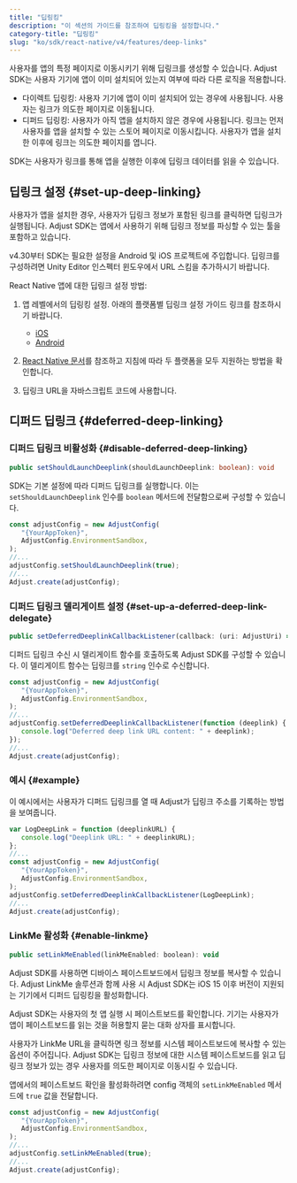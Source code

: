 ```yaml
---
title: "딥링킹"
description: "이 섹션의 가이드를 참조하여 딥링킹을 설정합니다."
category-title: "딥링킹"
slug: "ko/sdk/react-native/v4/features/deep-links"
---
```


사용자를 앱의 특정 페이지로 이동시키기 위해 딥링크를 생성할 수 있습니다. Adjust SDK는 사용자 기기에 앱이 이미 설치되어 있는지 여부에 따라 다른 로직을 적용합니다.

-  다이렉트 딥링킹: 사용자 기기에 앱이 이미 설치되어 있는 경우에 사용됩니다. 사용자는 링크가 의도한 페이지로 이동됩니다.
-  디퍼드 딥링킹: 사용자가 아직 앱을 설치하지 않은 경우에 사용됩니다. 링크는 먼저 사용자를 앱을 설치할 수 있는 스토어 페이지로 이동시킵니다. 사용자가 앱을 설치한 이후에 링크는 의도한 페이지를 엽니다.

SDK는 사용자가 링크를 통해 앱을 실행한 이후에 딥링크 데이터를 읽을 수 있습니다.

## 딥링크 설정 {#set-up-deep-linking}

사용자가 앱을 설치한 경우, 사용자가 딥링크 정보가 포함된 링크를 클릭하면 딥링크가 실행됩니다. Adjust SDK는 앱에서 사용하기 위해 딥링크 정보를 파싱할 수 있는 툴을 포함하고 있습니다.

v4\.30부터 SDK는 필요한 설정을 Android 및 iOS 프로젝트에 주입합니다. 딥링크를 구성하려면 Unity Editor 인스펙터 윈도우에서 URL 스킴을 추가하시기 바랍니다.

React Native 앱에 대한 딥링크 설정 방법:

1. 앱 레벨에서의 딥링킹 설정. 아래의 플랫폼별 딥링크 설정 가이드 링크를 참조하시기 바랍니다.

   -  [iOS](/ko/sdk/ios/features/deep-links)
   -  [Android](/ko/sdk/android/features/deep-links)

2. [React Native 문서](https://reactnative.dev/docs/linking.html)를 참조하고 지침에 따라 두 플랫폼을 모두 지원하는 방법을 확인합니다.

3. 딥링크 URL을 자바스크립트 코드에 사용합니다.

## 디퍼드 딥링크 {#deferred-deep-linking}

### 디퍼드 딥링크 비활성화 {#disable-deferred-deep-linking}

<CodeBlock title="메서드 서명">

```ts
public setShouldLaunchDeeplink(shouldLaunchDeeplink: boolean): void
```

</CodeBlock>

SDK는 기본 설정에 따라 디퍼드 딥링크를 실행합니다. 이는 `setShouldLaunchDeeplink` 인수를 `boolean` 메서드에 전달함으로써 구성할 수 있습니다.

```js
const adjustConfig = new AdjustConfig(
   "{YourAppToken}",
   AdjustConfig.EnvironmentSandbox,
);
//...
adjustConfig.setShouldLaunchDeeplink(true);
//...
Adjust.create(adjustConfig);
```

### 디퍼드 딥링크 델리게이트 설정 {#set-up-a-deferred-deep-link-delegate}

<CodeBlock title="메서드 서명">

```ts
public setDeferredDeeplinkCallbackListener(callback: (uri: AdjustUri) => void): void
```

</CodeBlock>

디퍼드 딥링크 수신 시 델리게이트 함수를 호출하도록 Adjust SDK를 구성할 수 있습니다. 이 델리게이트 함수는 딥링크를 `string` 인수로 수신합니다.

```js
const adjustConfig = new AdjustConfig(
   "{YourAppToken}",
   AdjustConfig.EnvironmentSandbox,
);
//...
adjustConfig.setDeferredDeeplinkCallbackListener(function (deeplink) {
   console.log("Deferred deep link URL content: " + deeplink);
});
//...
Adjust.create(adjustConfig);
```

### 예시 {#example}

이 예시에서는 사용자가 디퍼드 딥링크를 열 때 Adjust가 딥링크 주소를 기록하는 방법을 보여줍니다.

```js
var LogDeepLink = function (deeplinkURL) {
   console.log("Deeplink URL: " + deeplinkURL);
};
//...
const adjustConfig = new AdjustConfig(
   "{YourAppToken}",
   AdjustConfig.EnvironmentSandbox,
);
adjustConfig.setDeferredDeeplinkCallbackListener(LogDeepLink);
//...
Adjust.create(adjustConfig);
```

### LinkMe 활성화 {#enable-linkme}

<CodeBlock title="메서드 서명">

```js
public setLinkMeEnabled(linkMeEnabled: boolean): void
```

</CodeBlock>

Adjust SDK를 사용하면 디바이스 페이스트보드에서 딥링크 정보를 복사할 수 있습니다. Adjust LinkMe 솔루션과 함께 사용 시 Adjust SDK는 iOS 15 이후 버전이 지원되는 기기에서 디퍼드 딥링킹을 활성화합니다.

<Callout type="important">

Adjust SDK는 사용자의 첫 앱 실행 시 페이스트보드를 확인합니다. 기기는 사용자가 앱이 페이스트보드를 읽는 것을 허용할지 묻는 대화 상자를 표시합니다.

</Callout>

사용자가 LinkMe URL을 클릭하면 링크 정보를 시스템 페이스트보드에 복사할 수 있는 옵션이 주어집니다. Adjust SDK는 딥링크 정보에 대한 시스템 페이스트보드를 읽고 딥링크 정보가 있는 경우 사용자를 의도한 페이지로 이동시킬 수 있습니다.

앱에서의 페이스트보드 확인을 활성화하려면 config 객체의 `setLinkMeEnabled` 메서드에 `true` 값을 전달합니다.

```js
const adjustConfig = new AdjustConfig(
   "{YourAppToken}",
   AdjustConfig.EnvironmentSandbox,
);
//...
adjustConfig.setLinkMeEnabled(true);
//...
Adjust.create(adjustConfig);
```
